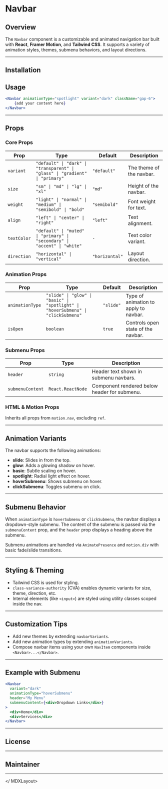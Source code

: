 
<MDXLayout >


# Navbar

## Overview

The `Navbar` component is a customizable and animated navigation bar built with **React**, **Framer Motion**, and **Tailwind CSS**. It supports a variety of animation styles, themes, submenu behaviors, and layout directions.

---

<div className="not-prose">
  <NavbarDemo />
</div>

## Installation

<div className="not-prose">
  <InstallationBlock />
</div>

## Usage

```jsx
<Navbar animationType="spotlight" variant="dark" className="gap-6">
    {add your content here}
</Navbar>
```

---

## Props

### Core Props

| Prop          | Type                                                                                     | Default      | Description                  |
| ------------- | ---------------------------------------------------------------------------------------- | ------------ | ---------------------------- |
| `variant`     | `"default" \| "dark" \| "transparent" \| "glass" \| "gradient" \| "primary"`             | `"default"`  | The theme of the navbar.     |
| `size`        | `"sm" \| "md" \| "lg" \| "xl"`                                                          | `"md"`       | Height of the navbar.        |
| `weight`      | `"light" \| "normal" \| "medium" \| "semibold" \| "bold"`                               | `"semibold"` | Font weight for text.        |
| `align`       | `"left" \| "center" \| "right"`                                                         | `"left"`     | Text alignment.              |
| `textColor`   | `"default" \| "muted" \| "primary" \| "secondary" \| "accent" \| "white"`               | `-`          | Text color variant.          |
| `direction`   | `"horizontal" \| "vertical"`                                                            | `"horizontal"` | Layout direction.           |

### Animation Props

| Prop            | Type                                                                                     | Default      | Description                              |
| --------------- | ---------------------------------------------------------------------------------------- | ------------ | ---------------------------------------- |
| `animationType` | `"slide" \| "glow" \| "basic" \| "spotlight" \| "hoverSubmenu" \| "clickSubmenu"`        | `"slide"`    | Type of animation to apply to navbar.    |
| `isOpen`        | `boolean`                                                                               | `true`       | Controls open state of the navbar.       |

### Submenu Props

| Prop            | Type               | Description                                   |
| --------------- | ------------------ | --------------------------------------------- |
| `header`        | `string`           | Header text shown in submenu navbars.         |
| `submenuContent`| `React.ReactNode`  | Component rendered below header for submenu.  |

### HTML & Motion Props

Inherits all props from `motion.nav`, excluding `ref`.

---

## Animation Variants

The navbar supports the following animations:

- **slide**: Slides in from the top.
- **glow**: Adds a glowing shadow on hover.
- **basic**: Subtle scaling on hover.
- **spotlight**: Radial light effect on hover.
- **hoverSubmenu**: Shows submenu on hover.
- **clickSubmenu**: Toggles submenu on click.

---

## Submenu Behavior

When `animationType` is `hoverSubmenu` or `clickSubmenu`, the navbar displays a dropdown-style submenu. The content of the submenu is passed via the `submenuContent` prop, and the `header` prop displays a heading above the submenu.

Submenu animations are handled via `AnimatePresence` and `motion.div` with basic fade/slide transitions.

---

## Styling & Theming

- Tailwind CSS is used for styling.
- `class-variance-authority` (CVA) enables dynamic variants for size, theme, direction, etc.
- Internal elements (like `<input>`) are styled using utility classes scoped inside the nav.

---

## Customization Tips

- Add new themes by extending `navbarVariants`.
- Add new animation types by extending `animationVariants`.
- Compose navbar items using your own `NavItem` components inside `<Navbar>...</Navbar>`.

---

## Example with Submenu

```jsx
<Navbar
  variant="dark"
  animationType="hoverSubmenu"
  header="My Menu"
  submenuContent={<div>Dropdown Links</div>}
>
  <div>Home</div>
  <div>Services</div>
</Navbar>
```

---

## License

---

## Maintainer

---
</ MDXLayout> 
```
